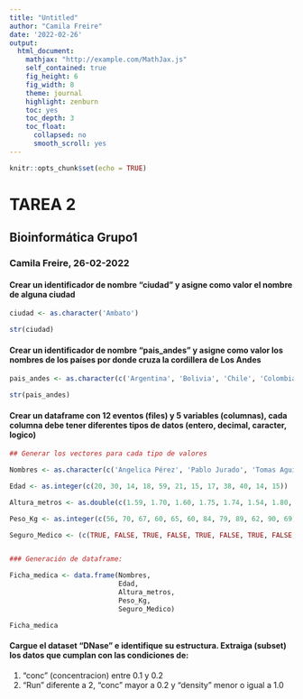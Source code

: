 ```yaml
---
title: "Untitled"
author: "Camila Freire"
date: '2022-02-26'
output:
  html_document:
    mathjax: "http://example.com/MathJax.js"
    self_contained: true
    fig_height: 6
    fig_width: 8
    theme: journal
    highlight: zenburn
    toc: yes
    toc_depth: 3
    toc_float:
      collapsed: no
      smooth_scroll: yes
---
```


```r
knitr::opts_chunk$set(echo = TRUE)
```

# TAREA 2

## Bioinformática Grupo1

### Camila Freire, 26-02-2022


#### Crear un identificador de nombre "ciudad" y asigne como valor el nombre de alguna ciudad

```r

ciudad <- as.character('Ambato')

str(ciudad)
```

#### Crear un identificador de nombre "pais_andes" y asigne como valor los nombres de los países por donde cruza la cordillera de Los Andes

```r

pais_andes <- as.character(c('Argentina', 'Bolivia', 'Chile', 'Colombia', 'Ecuador', 'Perú', 'Venezuela'))

str(pais_andes)
```
#### Crear un dataframe con 12 eventos (files) y 5 variables (columnas), cada columna debe tener diferentes tipos de datos (entero, decimal, caracter, logico)

```r

## Generar los vectores para cada tipo de valores

Nombres <- as.character(c('Angelica Pérez', 'Pablo Jurado', 'Tomas Aguirre', 'Katty López', 'Mateo Sevilla', 'Pepe Castillo', 'Veronica Torres', 'Sonia Castro', 'Eloisa Escobar', 'Marcelo Jurado', 'Josue Yanez', 'Ana Soria'))

Edad <- as.integer(c(20, 30, 14, 18, 59, 21, 15, 17, 38, 40, 14, 15))

Altura_metros <- as.double(c(1.59, 1.70, 1.60, 1.75, 1.74, 1.54, 1.80, 1.54, 1.75, 1.57, 1.87, 1.65))

Peso_Kg <- as.integer(c(56, 70, 67, 60, 65, 60, 84, 79, 89, 62, 90, 69))

Seguro_Medico <- (c(TRUE, FALSE, TRUE, FALSE, TRUE, FALSE, TRUE, FALSE, FALSE, FALSE, TRUE, TRUE))


### Generación de dataframe:

Ficha_medica <- data.frame(Nombres,
                           Edad,
                           Altura_metros,
                           Peso_Kg,
                           Seguro_Medico)

Ficha_medica
```


#### Cargue el dataset "DNase" e identifique su estructura. Extraiga (subset) los datos que cumplan con las condiciones de: 
1. "conc" (concentracion) entre 0.1 y 0.2
2. "Run" diferente a 2, "conc" mayor a 0.2 y "density" menor o igual a 1.0

```r


```

